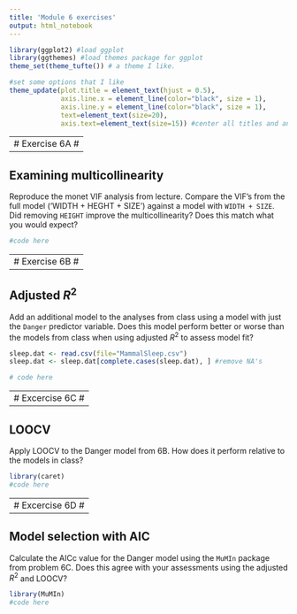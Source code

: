 ```yaml
---
title: 'Module 6 exercises'
output: html_notebook
---
```


```r
library(ggplot2) #load ggplot
library(ggthemes) #load themes package for ggplot
theme_set(theme_tufte()) # a theme I like.

#set some options that I like
theme_update(plot.title = element_text(hjust = 0.5), 
             axis.line.x = element_line(color="black", size = 1),
             axis.line.y = element_line(color="black", size = 1),
             text=element_text(size=20),
             axis.text=element_text(size=15)) #center all titles and and axis lines
```

---------------
# Exercise 6A #
---------------

## Examining multicollinearity

Reproduce the monet VIF analysis from lecture. Compare the VIF's from the full model ('WIDTH + HEGHT + SIZE') against a model with `WIDTH + SIZE`. Did removing `HEIGHT` improve the multicollinearity? Does this match what you would expect?

```r
#code here
```


---------------
# Exercise 6B #
---------------

## Adjusted $R^2$

Add an additional model to the analyses from class using a model with just the `Danger` predictor variable. Does this model perform better or worse than the models from class when using adjusted $R^2$
to assess model fit?

```r
sleep.dat <- read.csv(file="MammalSleep.csv")
sleep.dat <- sleep.dat[complete.cases(sleep.dat), ] #remove NA's

# code here
```


----------------
# Excercise 6C #
----------------

## LOOCV

Apply LOOCV to the Danger model from 6B. How does it perform relative to the models in class?

```r
library(caret)
#code here
```


----------------
# Excercise 6D #
----------------

## Model selection with AIC

Calculate the AICc value for the Danger model  using the `MuMIn` package from problem 6C. Does this agree with your assessments using the adjusted $R^2$ and LOOCV?

```r
library(MuMIn)
#code here
```

